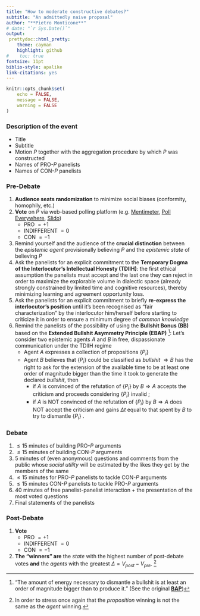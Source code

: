 ```yaml
---
title: "How to moderate constructive debates?"
subtitle: "An admittedly naive proposal"
author: "**Pietro Monticone**"
# date: "`r Sys.Date()`"
output:
 prettydoc::html_pretty:
    theme: cayman
    highlight: github
#    toc: true
fontsize: 11pt
biblio-style: apalike
link-citations: yes
---
```


```r
knitr::opts_chunk$set(
	echo = FALSE,
	message = FALSE,
	warning = FALSE
)
```


### **Description of the event**

* Title
* Subtitle
* Motion $P$ together with the aggregation procedure by which $P$ was constructed
* Names of PRO-$P$ panelists 
* Names of CON-$P$ panelists

### **Pre-Debate**

1. **Audience seats randomization** to minimize social biases (conformity, homophily, etc.)
2. **Vote**  on $P$ via web-based polling platform (e.g. [Mentimeter](https://www.mentimeter.com), [Poll Everywhere](https://www.polleverywhere.com), [Slido](https://www.sli.do))
    * PRO $=+1$
    * INDIFFERENT $=0$
    * CON $=-1$
3. Remind yourself and the audience of the **crucial distinction** between the *epistemic agent* provisionally believing $P$ and the *epistemic state* of believing $P$
4. Ask the panelists for an explicit commitment to the **Temporary Dogma of the Interlocutor's Intellectual Honesty (TDIIH)**: the first ethical assumption the panelists must accept and the last one they can reject in order to maximize the explorable volume in dialectic space (already strongly constrained by limited time and cognitive resources), thereby minimizing learning and agreement opportunity loss.
5. Ask the panelists for an explicit commitment to briefly **re-express the interlocutor's position** until it's been recognised as "fair characterization" by the interlocutor him/herself before starting to criticize it in order to ensure a minimum degree of *common knowledge*
6. Remind the panelists of the possibility of using the **Bullshit Bonus (BB)** based on the **Extended Bullshit Asymmetry Principle (EBAP)** ^["The amount of energy necessary to dismantle a bullshit is at least an order of magnitude bigger than to produce it." (See the original [**BAP**](https://twitter.com/ziobrando/status/289635060758507521?ref_src=twsrc%5Etfw%7Ctwcamp%5Etweetembed%7Ctwterm%5E289635060758507521&ref_url=http%3A%2F%2Fordrespontane.blogspot.com%2F2014%2F07%2Fbrandolinis-law.html))]: Let's consider two epistemic agents $A$ and $B$ in free, dispassionate communication under the TDIIH regime
   * Agent $A$ expresses a collection of propositions $\{ P_i \}$
   * Agent $B$ believes that $\{ P_i \}$ could be classified as *bullshit* $\Rightarrow B$ has the right to ask for the extension of the available time to be at least one order of magnitude bigger than the time it took to generate the declared *bullshit*, then 
     * if $A$ is convinced of the refutation of $\{ P_i \}$ by $B \Rightarrow A$ accepts the criticism and proceeds considering $\{ P_i \}$ invalid ;
     * if $A$ is NOT convinced of the refutation of $\{ P_i \}$ by $B \Rightarrow A$ does NOT accept the criticism and gains $\Delta t$ equal to that spent by $B$ to try to dismantle $\{ P_i \}$ .

### **Debate** 

1. $\leq 15$ minutes of building PRO-$P$ arguments
2. $\leq 15$ minutes of building CON-$P$ arguments
3. $5$ minutes of (even anonymous) questions and comments from the public whose *social utility* will be estimated by the likes they get by the members of the same
4. $\leq 15$ minutes for PRO-$P$ panelists to tackle CON-$P$ arguments
5. $\leq 15$ minutes CON-$P$ panelists to tackle PRO-$P$ arguments
6. $40$ minutes of free panelist-panelist interaction + the presentation of the most voted questions
7. Final statements of the panelists

### **Post-Debate**
1. **Vote**
    * PRO $=+1$
    * INDIFFERENT $=0$
    * CON $=-1$

2. **The "winners" are** the *state* with the highest number of post-debate votes **and** the *agents* with the greatest $\Delta = V_{post}-V_{pre}$. ^[In order to stress once again that the *proposition* winning is not the same as the *agent* winning.]
